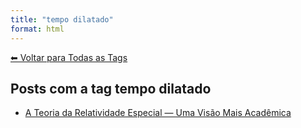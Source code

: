 ```yaml
---
title: "tempo dilatado"
format: html
---
```


[⬅ Voltar para Todas as Tags](../tags.qmd)

## Posts com a tag **tempo dilatado**

- [A Teoria da Relatividade Especial — Uma Visão Mais Acadêmica](/posts/fisica/relatividade-especial-academico.html)
